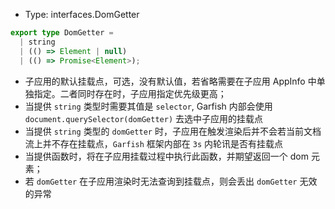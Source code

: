 

- Type: <Highlight>interfaces.DomGetter</Highlight>

```ts
export type DomGetter =
  | string
  | (() => Element | null)
  | (() => Promise<Element>);
```

- 子应用的默认挂载点，可选，没有默认值，若省略需要在子应用 AppInfo 中单独指定。二者同时存在时，子应用指定优先级更高；
- 当提供 `string` 类型时需要其值是 `selector`, Garfish 内部会使用 `document.querySelector(domGetter)` 去选中子应用的挂载点
- 当提供 `string` 类型的 `domGetter` 时，子应用在触发渲染后并不会若当前文档流上并不存在挂载点，`Garfish` 框架内部在 `3s` 内轮讯是否有挂载点
- 当提供函数时，将在子应用挂载过程中执行此函数，并期望返回一个 dom 元素；
- 若 `domGetter` 在子应用渲染时无法查询到挂载点，则会丢出 `domGetter` 无效的异常
